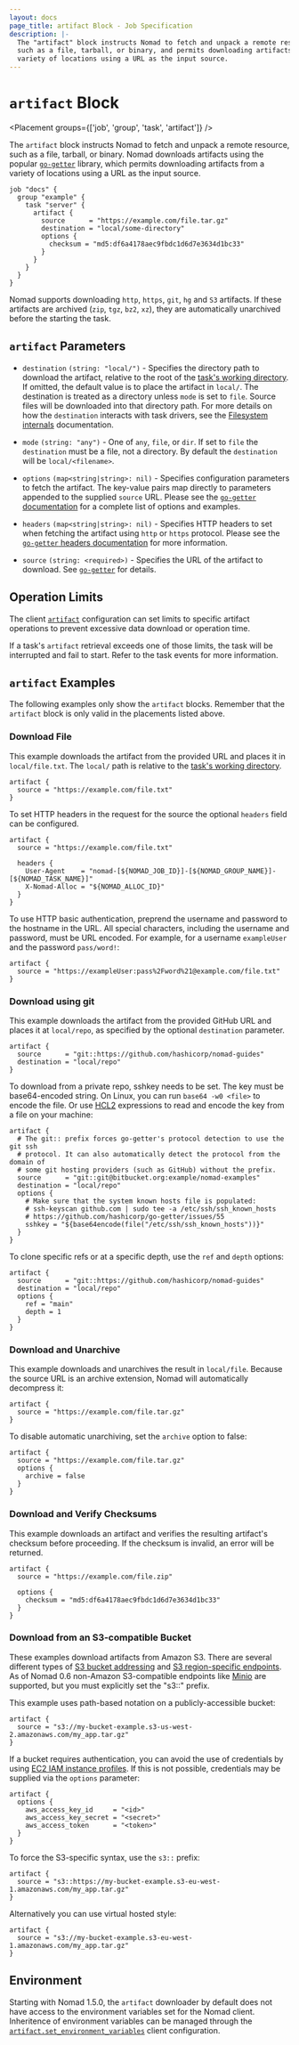 ```yaml
---
layout: docs
page_title: artifact Block - Job Specification
description: |-
  The "artifact" block instructs Nomad to fetch and unpack a remote resource,
  such as a file, tarball, or binary, and permits downloading artifacts from a
  variety of locations using a URL as the input source.
---
```


# `artifact` Block

<Placement groups={['job', 'group', 'task', 'artifact']} />

The `artifact` block instructs Nomad to fetch and unpack a remote resource,
such as a file, tarball, or binary. Nomad downloads artifacts using the popular
[`go-getter`][go-getter] library, which permits downloading artifacts from a
variety of locations using a URL as the input source.

```hcl
job "docs" {
  group "example" {
    task "server" {
      artifact {
        source      = "https://example.com/file.tar.gz"
        destination = "local/some-directory"
        options {
          checksum = "md5:df6a4178aec9fbdc1d6d7e3634d1bc33"
        }
      }
    }
  }
}
```

Nomad supports downloading `http`, `https`, `git`, `hg` and `S3` artifacts. If
these artifacts are archived (`zip`, `tgz`, `bz2`, `xz`), they are
automatically unarchived before the starting the task.

## `artifact` Parameters

- `destination` `(string: "local/")` - Specifies the directory path to
  download the artifact, relative to the root of the [task's working
  directory]. If omitted, the default value is to place the artifact in
  `local/`. The destination is treated as a directory unless `mode` is set to
  `file`. Source files will be downloaded into that directory path. For more
  details on how the `destination` interacts with task drivers, see the
  [Filesystem internals] documentation.

- `mode` `(string: "any")` - One of `any`, `file`, or `dir`. If set to `file`
  the `destination` must be a file, not a directory. By default the
  `destination` will be `local/<filename>`.

- `options` `(map<string|string>: nil)` - Specifies configuration parameters to
  fetch the artifact. The key-value pairs map directly to parameters appended to
  the supplied `source` URL. Please see the [`go-getter`
  documentation][go-getter] for a complete list of options and examples.

- `headers` `(map<string|string>: nil)` - Specifies HTTP headers to set when
  fetching the artifact using `http` or `https` protocol. Please see the
  [`go-getter` headers documentation][go-getter-headers] for more information.

- `source` `(string: <required>)` - Specifies the URL of the artifact to download.
  See [`go-getter`][go-getter] for details.

## Operation Limits

The client [`artifact`][client_artifact] configuration can set limits to
specific artifact operations to prevent excessive data download or operation
time.

If a task's `artifact` retrieval exceeds one of those limits, the task will be
interrupted and fail to start. Refer to the task events for more information.

## `artifact` Examples

The following examples only show the `artifact` blocks. Remember that the
`artifact` block is only valid in the placements listed above.

### Download File

This example downloads the artifact from the provided URL and places it in
`local/file.txt`. The `local/` path is relative to the [task's working
directory].

```hcl
artifact {
  source = "https://example.com/file.txt"
}
```

To set HTTP headers in the request for the source the optional `headers` field
can be configured.

```hcl
artifact {
  source = "https://example.com/file.txt"

  headers {
    User-Agent    = "nomad-[${NOMAD_JOB_ID}]-[${NOMAD_GROUP_NAME}]-[${NOMAD_TASK_NAME}]"
    X-Nomad-Alloc = "${NOMAD_ALLOC_ID}"
  }
}
```

To use HTTP basic authentication, preprend the username and password to the
hostname in the URL. All special characters, including the username and
password, must be URL encoded. For example, for a username `exampleUser` and
the password `pass/word!`:

```hcl
artifact {
  source = "https://exampleUser:pass%2Fword%21@example.com/file.txt"
}
```

### Download using git

This example downloads the artifact from the provided GitHub URL and places it at
`local/repo`, as specified by the optional `destination` parameter.

```hcl
artifact {
  source      = "git::https://github.com/hashicorp/nomad-guides"
  destination = "local/repo"
}
```

To download from a private repo, sshkey needs to be set. The key must be
base64-encoded string. On Linux, you can run `base64 -w0 <file>` to encode the
file. Or use [HCL2](/nomad/docs/job-specification/hcl2)
expressions to read and encode the key from a file on your machine:

```hcl
artifact {
  # The git:: prefix forces go-getter's protocol detection to use the git ssh
  # protocol. It can also automatically detect the protocol from the domain of
  # some git hosting providers (such as GitHub) without the prefix.
  source      = "git::git@bitbucket.org:example/nomad-examples"
  destination = "local/repo"
  options {
    # Make sure that the system known hosts file is populated:
    # ssh-keyscan github.com | sudo tee -a /etc/ssh/ssh_known_hosts
    # https://github.com/hashicorp/go-getter/issues/55
    sshkey = "${base64encode(file("/etc/ssh/ssh_known_hosts"))}"
  }
}
```

To clone specific refs or at a specific depth, use the `ref` and `depth`
options:

```hcl
artifact {
  source      = "git::https://github.com/hashicorp/nomad-guides"
  destination = "local/repo"
  options {
    ref = "main"
    depth = 1
  }
}
```

### Download and Unarchive

This example downloads and unarchives the result in `local/file`. Because the
source URL is an archive extension, Nomad will automatically decompress it:

```hcl
artifact {
  source = "https://example.com/file.tar.gz"
}
```

To disable automatic unarchiving, set the `archive` option to false:

```hcl
artifact {
  source = "https://example.com/file.tar.gz"
  options {
    archive = false
  }
}
```

### Download and Verify Checksums

This example downloads an artifact and verifies the resulting artifact's
checksum before proceeding. If the checksum is invalid, an error will be
returned.

```hcl
artifact {
  source = "https://example.com/file.zip"

  options {
    checksum = "md5:df6a4178aec9fbdc1d6d7e3634d1bc33"
  }
}
```

### Download from an S3-compatible Bucket

These examples download artifacts from Amazon S3. There are several different
types of [S3 bucket addressing][s3-bucket-addr] and [S3 region-specific
endpoints][s3-region-endpoints]. As of Nomad 0.6 non-Amazon S3-compatible
endpoints like [Minio] are supported, but you must explicitly set the "s3::"
prefix.

This example uses path-based notation on a publicly-accessible bucket:

```hcl
artifact {
  source = "s3://my-bucket-example.s3-us-west-2.amazonaws.com/my_app.tar.gz"
}
```

If a bucket requires authentication, you can avoid the use of credentials by
using [EC2 IAM instance profiles][iam-instance-profiles]. If this is not possible,
credentials may be supplied via the `options` parameter:

```hcl
artifact {
  options {
    aws_access_key_id     = "<id>"
    aws_access_key_secret = "<secret>"
    aws_access_token      = "<token>"
  }
}
```

To force the S3-specific syntax, use the `s3::` prefix:

```hcl
artifact {
  source = "s3::https://my-bucket-example.s3-eu-west-1.amazonaws.com/my_app.tar.gz"
}
```

Alternatively you can use virtual hosted style:

```hcl
artifact {
  source = "s3://my-bucket-example.s3-eu-west-1.amazonaws.com/my_app.tar.gz"
}
```

## Environment

Starting with Nomad 1.5.0, the `artifact` downloader by default does not have access to the environment variables
set for the Nomad client. Inheritence of environment variables can be managed through the [`artifact.set_environment_variables`][client_artifact]
client configuration.

[client_artifact]: /nomad/docs/configuration/client#artifact-parameters
[go-getter]: https://github.com/hashicorp/go-getter 'HashiCorp go-getter Library'
[go-getter-headers]: https://github.com/hashicorp/go-getter#headers 'HashiCorp go-getter Headers'
[minio]: https://www.minio.io/
[s3-bucket-addr]: http://docs.aws.amazon.com/AmazonS3/latest/dev/UsingBucket.html#access-bucket-intro 'Amazon S3 Bucket Addressing'
[s3-region-endpoints]: http://docs.aws.amazon.com/general/latest/gr/rande.html#s3_region 'Amazon S3 Region Endpoints'
[iam-instance-profiles]: https://docs.aws.amazon.com/IAM/latest/UserGuide/id_roles_use_switch-role-ec2_instance-profiles.html 'EC2 IAM instance profiles'
[task's working directory]: /nomad/docs/runtime/environment#task-directories 'Task Directories'
[filesystem internals]: /nomad/docs/concepts/filesystem#templates-artifacts-and-dispatch-payloads
